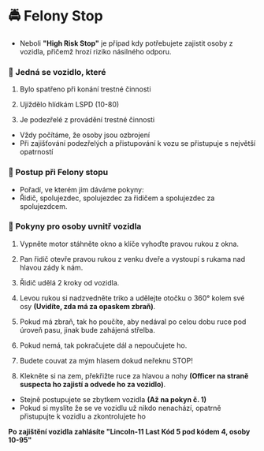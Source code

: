 # 🚔 Felony Stop

- Neboli **"High Risk Stop"** je případ kdy potřebujete zajistit osoby z vozidla, přičemž hrozí riziko násilného odporu.

### 🚗 Jedná se vozidlo, které

1. Bylo spatřeno při konání trestné činnosti

2. Ujíždělo hlídkám LSPD (10-80)

3. Je podezřelé z provádění trestné činnosti

- Vždy počítáme, že osoby jsou ozbrojení
- Při zajišťování podezřelých a přistupování k vozu se přistupuje s největší opatrností

### 👮 Postup při Felony stopu

- Pořadí, ve kterém jim dáváme pokyny:
- Řidič, spolujezdec, spolujezdec za řidičem a spolujezdec za spolujezdcem.

### 🧑 Pokyny pro osoby uvnitř vozidla

1. Vypněte motor stáhněte okno a klíče vyhoďte pravou rukou z okna.

2. Pan řidič otevře pravou rukou z venku dveře a vystoupí s rukama nad hlavou zády k nám.

3. Řidič udělá 2 kroky od vozidla.

4. Levou rukou si nadzvedněte triko a udělejte otočku o 360° kolem své osy **(Uvidíte, zda má za opaskem zbraň)**.&#x20;

5. Pokud má zbraň, tak ho poučíte, aby nedával po celou dobu ruce pod úroveň pasu, jinak bude zahájená střelba.

6. Pokud nemá, tak pokračujete dál a nepoučujete ho.

7. Budete couvat za mým hlasem dokud neřeknu STOP!

8. Klekněte si na zem, překřižte ruce za hlavou a nohy **(Officer na straně suspecta ho zajistí a odvede ho za vozidlo)**.

- Stejně postupujete se zbytkem vozidla **(Až na pokyn č. 1)**
- Pokud si myslíte že se ve vozidlu už nikdo nenachází, opatrně přistupujte k vozidlu a zkontrolujete ho

**Po zajištění vozidla zahlásíte "Lincoln-11 Last Kód 5 pod kódem 4, osoby 10-95"**
